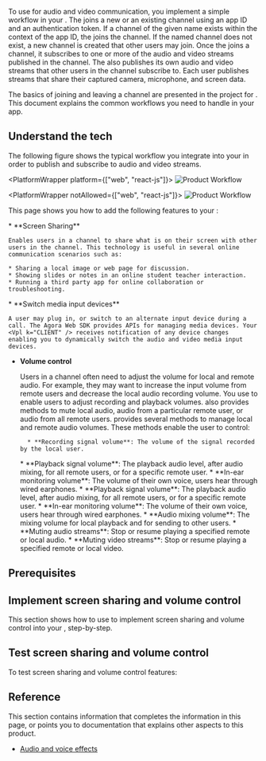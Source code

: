 


To use <Vg k="VSDK" /> for audio and video communication, you implement a simple workflow in your <Vpl k="CLIENT" />. The <Vpl k="CLIENT" /> joins a new or an existing channel using an app ID and an authentication token. If a channel of the given name exists within the context of the app ID, the <Vpl k="CLIENT" /> joins the channel. If the named channel does not exist, a new channel is created that other users may join. Once the <Vpl k="CLIENT" /> joins a channel, it subscribes to one or more of the audio and video streams published in the channel. The <Vpl k="CLIENT" /> also publishes its own audio and video streams that other users in the channel subscribe to. Each user publishes streams that share their captured camera, microphone, and screen data.

The basics of joining and leaving a channel are presented in the <Link to="../get-started/get-started-sdk"><Vg k="GET_STARTED"/></Link> project for <Vpd k="NAME"/>. This document explains the common workflows you need to handle in your app.

## Understand the tech

The following figure shows the typical workflow you integrate into your <Vpl k="CLIENT" /> in order to publish and subscribe to audio and video streams.

<PlatformWrapper platform={["web", "react-js"]}>
![Product Workflow](/images/video-sdk/product-workflow-web.png)
</PlatformWrapper>

<PlatformWrapper notAllowed={["web", "react-js"]}>
![Product Workflow](/images/video-sdk/product-workflow.png)
</PlatformWrapper>


This page shows you how to add the following features to your <Vpl k="CLIENT" />:

<PlatformWrapper notAllowed="react-native">
* **Screen Sharing**

    Enables users in a channel to share what is on their screen with other users in the channel. This technology is useful in several online communication scenarios such as:

    * Sharing a local image or web page for discussion.
    * Showing slides or notes in an online student teacher interaction.
    * Running a third party app for online collaboration or troubleshooting.

</PlatformWrapper>

<PlatformWrapper platform="web">
* **Switch media input devices**

    A user may plug in, or switch to an alternate input device during a call. The Agora Web SDK provides APIs for managing media devices. Your <Vpl k="CLIENT" /> receives notification of any device changes enabling you to dynamically switch the audio and video media input devices.
</PlatformWrapper>

* **Volume control**

    Users in a channel often need to adjust the volume for local and remote audio. For example, they may want to increase the input volume from remote users and decrease the local audio recording volume. You use <Vg k="VSDK" /> to enable <Vpl k="CLIENT" /> users to adjust recording and playback volumes. <Vg k="VSDK" /> also provides methods to mute local audio, audio from a particular remote user, or audio from all remote users. <Vg k="VSDK" /> provides several methods to manage local and remote audio volumes. These methods enable the user to control:

        * **Recording signal volume**: The volume of the signal recorded by the local user.
    <PlatformWrapper platform="android">
        * **Playback signal volume**: The playback audio level, after audio mixing, for all remote users, or for a specific remote user.
        * **In-ear monitoring volume**: The volume of their own voice, users hear through wired earphones.
    </PlatformWrapper>
    <PlatformWrapper platform="ios">
        * **Playback signal volume**: The playback audio level, after audio mixing, for all remote users, or for a specific remote user.
        * **In-ear monitoring volume**: The volume of their own voice, users hear through wired earphones.
    </PlatformWrapper>
        * **Audio mixing volume**: The mixing volume for local playback and for sending to other users.
        * **Muting audio streams**: Stop or resume playing a specified remote or local audio.
    <PlatformWrapper platform="web">
        * **Muting video streams**: Stop or resume playing a specified remote or local video.
    </PlatformWrapper>

## Prerequisites

<Prerequites />
<PlatformWrapper platform="android">
<ProjectSetup />
</PlatformWrapper>

## Implement screen sharing and volume control

This section shows how to use <Vg k="VSDK" /> to implement screen sharing and volume control into your <Vpl k="CLIENT" />, step-by-step.

<ProjectImplement />


## Test screen sharing and volume control

To test screen sharing and volume control features:

<ProjectTest />

## Reference

This section contains information that completes the information in this page, or points you to documentation that explains other aspects to this product.

<Reference />

* [Audio and voice effects](../enable-features/audio-and-voice-effects)